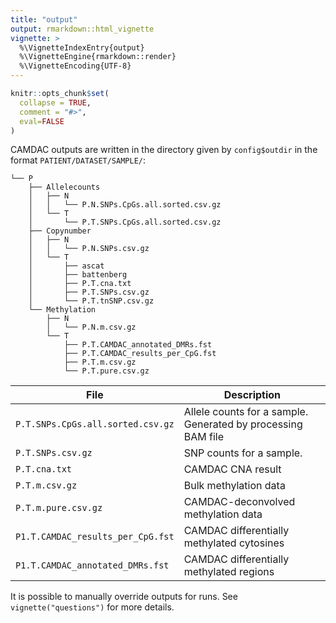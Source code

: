 ```yaml
---
title: "output"
output: rmarkdown::html_vignette
vignette: >
  %\VignetteIndexEntry{output}
  %\VignetteEngine{rmarkdown::render}
  %\VignetteEncoding{UTF-8}
---
```


```r
knitr::opts_chunk$set(
  collapse = TRUE,
  comment = "#>",
  eval=FALSE
)
```

CAMDAC outputs are written in the directory given by `config$outdir` in the format `PATIENT/DATASET/SAMPLE/`:

```
└── P
    ├── Allelecounts
    │   ├── N
    │   │   └── P.N.SNPs.CpGs.all.sorted.csv.gz
    │   └── T
    │       └── P.T.SNPs.CpGs.all.sorted.csv.gz
    ├── Copynumber
    │   ├── N
    │   │   └── P.N.SNPs.csv.gz
    │   └── T
    │       ├── ascat
    │       ├── battenberg
    │       ├── P.T.cna.txt
    │       ├── P.T.SNPs.csv.gz
    │       └── P.T.tnSNP.csv.gz
    └── Methylation
        ├── N
        │   └── P.N.m.csv.gz
        └── T
            ├── P.T.CAMDAC_annotated_DMRs.fst
            ├── P.T.CAMDAC_results_per_CpG.fst
            ├── P.T.m.csv.gz
            └── P.T.pure.csv.gz
```

| File | Description |
|------|-------------|
| `P.T.SNPs.CpGs.all.sorted.csv.gz` | Allele counts for a sample. Generated by processing BAM file |
| `P.T.SNPs.csv.gz` | SNP counts for a sample. |
| `P.T.cna.txt` | CAMDAC CNA result |
| `P.T.m.csv.gz` | Bulk methylation data |
| `P.T.m.pure.csv.gz` | CAMDAC-deconvolved methylation data |
| `P1.T.CAMDAC_results_per_CpG.fst` | CAMDAC differentially methylated cytosines |
| `P1.T.CAMDAC_annotated_DMRs.fst` | CAMDAC differentially methylated regions |

It is possible to manually override outputs for runs. See `vignette("questions")` for more details.
